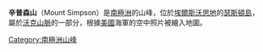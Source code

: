 {{Infobox mountain|Name=|coordinates={{Coord|72|8|S|100|32|W||display=it}}|pushpin_map=Antarctica}}
'''辛普森山'''（Mount Simpson）是[[南極洲|南極洲]]的山峰，位於[[埃爾斯沃思地|埃爾斯沃思地]]的[[瑟斯頓島|瑟斯頓島]]，屬於[[沃克山脈|沃克山脈]]的一部分，根據[[美國|美國]]海軍的空中照片被繪入地圖。

{{usgs-gazetteer}}
{{Antarctica-geo-stub}}
[[Category:南極洲山峰|Category:南極洲山峰]]